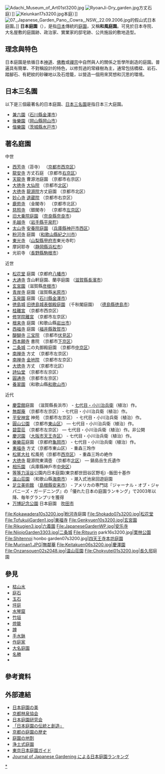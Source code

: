 {{Unreferenced|time=2020-03-09T02:21:36+00:00}}
[[File:Adachi_Museum_of_Art01st3200.jpg|thumb]]
[[File:RyoanJi-Dry_garden.jpg|right]]方丈石庭）]]
[[File:Keiunkan17s3200.jpg|right]]本庭）]]
[[File:07._Japanese_Garden_Pano,_Cowra,_NSW,_22.09.2006.jpg|thumb]]的假山式日本庭園。]]
'''日本庭園'''（{{jpn|j=日本庭園|hg=にほんていえん|rm=Nihon Teien}}），是指[[日本|日本]]傳統的[[庭園|庭園]]，又稱'''和風庭園'''。可見於日本寺院、大名屋敷的庭園跡、政治家、實業家的邸宅跡、公共施設的敷地造型。

==理念與特色==
日本庭園是依循日本[[神道|神道]]、[[佛教|佛教]]或[[禪宗|禪宗]]中自然與人的關係之哲學所創造的庭園。普遍具有簡單、不對稱設計的特色，以修剪過的常綠樹為主，通常包括橋樑、岩石、踏腳石、有耙紋的砂礫地以及石燈籠，以營造一個用來冥想和沉思的環境。

==日本三名園==
以下是三個最著名的日本庭園、[[日本三名園|日本三名園]]是指日本三大庭園。
<!--
ただし、その由来や選定基準は明確でない。いずれも江戸時代につくられた広大な大名庭園が選ばれている点で、日本庭園すべてを考慮したものといえないことも指摘されている。-->

*[[兼六園|兼六園]]（[[石川縣|石川縣]][[金澤市|金澤市]]）
*[[後樂園|後樂園]]（[[岡山縣|岡山縣]][[岡山市|岡山市]]）
*[[偕樂園|偕樂園]]（[[茨城縣|茨城縣]][[水戶市|水戸市]]）

== 著名庭園 ==
<!--リストは、特別名勝および名勝庭園、庭園文化史に名を残すような名庭に限る。近代のみ地方自治体指定および国登録文化財クラスその他の著名庭園も可-->

中世
*[[西芳寺|西芳寺]]（苔寺） （[[京都市|京都市]][[西京区|西京区]]）
*[[龍安寺|龍安寺]] 方丈石庭 （京都市[[右京区|右京区]]）
*[[天龍寺|天龍寺]] 曹源池庭園 （京都市右京区）
*[[大徳寺|大徳寺]] [[大仙院|大仙院]] （京都市[[北区_(京都市)|北区]]）
*[[大徳寺|大徳寺]] [[龍源院|龍源院]]方丈庭園 （京都市北区）
*[[妙心寺|妙心寺]] [[退蔵院|退蔵院]] （京都市右京区）
*[[鹿苑寺|鹿苑寺]] （金閣寺） （京都市北区）
*[[慈照寺|慈照寺]] （銀閣寺） （京都市[[左京区|左京区]]）
*[[旧大乗院庭園|旧大乗院庭園]] （[[奈良縣|奈良縣]][[奈良市|奈良市]]）
*[[毛越寺|毛越寺]] （[[岩手縣|岩手縣]][[平泉町|平泉町]]）
*[[太山寺_(神戸市)|太山寺]] [[太山寺安養院庭園|安養院庭園]] （[[兵庫縣|兵庫縣]][[神戸市|神戸市]][[西区_(神戸市)|西区]]）
*[[粉河寺|粉河寺]] 庭園 （[[和歌山縣|和歌山縣]][[紀之川市|紀之川市]]）
*[[東光寺_(山梨縣)|東光寺]] （[[山梨縣|山梨縣]][[甲府市|甲府市]]東光寺町）
*摩訶耶寺 （[[静岡縣|静岡縣]][[浜松市|浜松市]]）
*光前寺 （[[長野縣|長野縣]][[駒根市|駒根市]]）

近世
*[[松花堂|松花堂]] 庭園（京都府[[八幡市|八幡市]]）
*[[大通寺_(長浜市)|大通寺]] 含山軒庭園、蘭亭庭園 （[[滋賀縣|滋賀縣]][[長濱市|長濱市]]）
*[[玄宮園|玄宮園]]（滋賀縣[[彦根市|彦根市]]）
*[[青岸寺|青岸寺]] 庭園（滋賀縣[[米原市|米原市]]）
*[[玉泉園|玉泉園]] 庭園（[[石川縣|石川縣]][[金澤市|金澤市]]）
*[[徳島城|徳島城]] [[旧徳島城表御殿庭園|旧徳島城表御殿庭園]] （千秋閣庭園） （[[德島縣|德島縣]][[徳島市|徳島市]]）
*[[桂離宮|桂離宮]] （京都市西京区）
*[[修学院離宮|修学院離宮]] （京都市左京区）
*[[根来寺|根来寺]] 庭園（和歌山縣[[岩出市|岩出市]]）
*[[西福寺_(敦賀市)|西福寺]] 庭園（[[福井縣|福井縣]][[敦賀市|敦賀市]]）
*[[醍醐寺|醍醐寺]] [[三宝院|三宝院]] （京都市[[伏見区|伏見区]]）
*[[西本願寺|西本願寺]] 書院 （京都市[[下京区|下京区]]）
*[[二条城|二条城]] 二の丸御殿庭園 （京都市[[中京区|中京区]]）
*[[南禅寺|南禅寺]] 方丈 （京都市左京区）
*[[南禅寺|南禅寺]] [[金地院|金地院]] （京都市左京区）
*[[大徳寺|大徳寺]] 方丈 （京都市北区）
*[[詩仙堂|詩仙堂]] （京都市左京区）
*[[圓通寺|圓通寺]] （京都市左京区）
*[[養翠園|養翠園]] （和歌山縣[[和歌山市|和歌山市]]）
<!--大名庭園は[[大名庭園|大名庭園]]へ移動-->

近代
*[[慶雲館|慶雲館]]庭園　（滋賀縣長浜市）  - [[小川治兵衛|七代目・小川治兵衛]]（植治）作。
*[[無鄰菴|無鄰庵]] （京都市左京区） - 七代目・小川治兵衛（植治）作。
*[[平安神宮|平安神宮]] 神苑 （京都市左京区） - 七代目・小川治兵衛（植治）作。
*[[圓山公園_(京都府)|圓山公園]] （京都市[[東山区_(日本)|東山区]]） ― 七代目・小川治兵衛（植治）作。
*[[碧雲荘|碧雲荘]] （京都市左京区） ― 七代目・小川治兵衛（植治）作。非公開
*[[慶沢園|慶沢園]] （[[大阪市|大阪市]][[天王寺区|天王寺区]]） - 七代目・小川治兵衛（植治）作。
*[[樂樂荘|樂樂荘]]庭園 （京都府[[亀岡市|亀岡市]]） - 七代目・小川治兵衛（植治）作。
*[[東福寺|東福寺]] 方丈（京都市東山区） - 重森三玲作
*[[松尾大社|松尾大社]] 松風苑（京都市[[西京区|西京区]]） - 重森三玲の絶作
*[[大徳寺|大徳寺]] 龍源院東滴壺 （京都市[[北区_(京都市)|北区]]） ― 鍋島岳生氏遺作
*[[相乐園|相乐園]] （兵庫縣神戶市[[中央区_(神戸市)|中央区]]）
*[[等等力渓谷|等等力渓谷]]公園内日本庭園(東京都世田谷区野毛) -飯田十基作
*[[溫山荘園|溫山荘園]] （和歌山縣[[海南市|海南市]]） - 潮入式池泉回遊庭園
*[[足立美術館|足立美術館]] （[[島根縣|島根縣]][[安来市|安来市]]） - アメリカの専門誌『ジャーナル・オブ・ジャパニーズ・ガーデニング』の「優れた日本の庭園ランキング」で2003年以降、毎年グランプリを獲得
*[[万博記念公園|万博記念公園]] 日本庭園　[[吹田市|吹田市]]
<gallery>
File:Kokawadera10s3200.jpg|[[粉河寺|粉河寺]]庭園
File:Shokado07s3200.jpg|[[松花堂|松花堂]]
File:TofukujiGarden1.jpg|[[東福寺|東福寺]]
File:Genkyuen10s3200.jpg|[[玄宮園|玄宮園]]
File:Rikugien3.jpg|[[六義園|六義園]]
File:JapaneseGardenWP.jpg|安乐寺
File:NijojoGarden3303.jpg|[[二条城|二条城]]
File:Ritsurin park16s3200.jpg|[[栗林公園|栗林公園]]
File:Shitennoj honbo garden07s3200.jpg|[[四天王寺本坊庭園|四天王寺本坊庭園]]
File:Murinan1.JPG|[[無鄰菴|無鄰菴]]
File:Keitakuen06s3200.jpg|[[慶澤園|慶澤園]]
File:Onzansouen02s2048.jpg|[[温山荘園|温山荘園]]
File:Chokyutei01s3200.jpg|[[長久邸|長久邸]]庭園
</gallery>

== 參見 ==
*[[枯山水|枯山水]]
*[[庭石|庭石]]
*[[玉石|玉石]]
*[[坪庭|坪庭]]
*[[水琴窟|水琴窟]]
*[[竹垣|竹垣]]
*[[燈籠|燈籠]]
*[[蹲|蹲]]
*[[手水鉢|手水鉢]]
*[[作庭家|作庭家]]
*[[大名庭園|大名庭園]]
*[[名勝_(日本)|名勝]]
*{{tsl|ja|Category:都市公園・庭園の画像|都市公園・庭園の画像一覧}}

==參考資料==
{{reflist}}

== 外部連結 ==
{{commons|Japanese garden}}
*[http://www.ifnet.or.jp/~chisao/ 日本庭園の美] {{Wayback|url=http://www.ifnet.or.jp/~chisao/ |date=20200211153421 }}
*[http://www.rinsen-kyokai.com/ 京都林泉協会] {{Wayback|url=http://www.rinsen-kyokai.com/ |date=20210123182226 }}
*[https://web.archive.org/web/20010720060805/http://www.asahi-net.or.jp/~ap9i-yskw/ 日本庭園研究会]
*[http://www.ifnet.or.jp/~chisao/ronbun.htm 「日本庭園の伝統と創造」] {{Wayback|url=http://www.ifnet.or.jp/~chisao/ronbun.htm |date=20200219072446 }}
*[http://www.kyobunka.or.jp/kaiho/index7.html 京都の庭園の歴史] {{Wayback|url=http://www.kyobunka.or.jp/kaiho/index7.html |date=20181024024622 }}
*[https://web.archive.org/web/20071026204243/http://www.mediawars.ne.jp/~tanimura/a_map/kyoto/form/garden_ziwari.html 庭園の地割]
*[https://web.archive.org/web/20070705035314/http://www.geocities.jp/sankyo_niwaishi/paradise_gardens.html 浄土式庭園]
*[https://web.archive.org/web/20080306184213/http://nihon-teien.com/index.html 東京日本庭園ガイド]
*[http://www.rothteien.com/magnet/shiosai2005.htm Journal of Japanese Gardening による日本庭園ランキング] {{Wayback|url=http://www.rothteien.com/magnet/shiosai2005.htm |date=20170319045827 }}

{{日式建築元素}}
{{園藝}}

[[Category:日式庭園|*]]